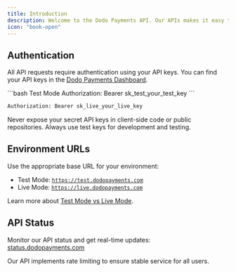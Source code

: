 ```yaml
---
title: Introduction
description: Welcome to the Dodo Payments API. Our APIs makes it easy to integrate secure, scalable, and versatile payment solutions into your applications.
icon: "book-open"
---
```



## Authentication

All API requests require authentication using your API keys. You can find your API keys in the [Dodo Payments Dashboard](https://app.dodopayments.com/developer/api-keys).

<CodeGroup>
```bash Test Mode
Authorization: Bearer sk_test_your_test_key
```

```bash Live Mode
Authorization: Bearer sk_live_your_live_key
```
</CodeGroup>

<Warning>
Never expose your secret API keys in client-side code or public repositories. Always use test keys for development and testing.
</Warning>

## Environment URLs

Use the appropriate base URL for your environment:

- Test Mode: [`https://test.dodopayments.com`](https://test.dodopayments.com)
- Live Mode: [`https://live.dodopayments.com`](https://live.dodopayments.com)

Learn more about [Test Mode vs Live Mode](/miscellaneous/test-mode-vs-live-mode).

## API Status

Monitor our API status and get real-time updates:
[status.dodopayments.com](https://status.dodopayments.com)

<Note>
Our API implements rate limiting to ensure stable service for all users.
</Note>

